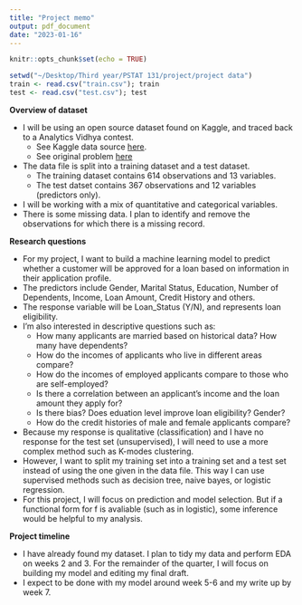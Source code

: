 ```yaml
---
title: "Project memo"
output: pdf_document
date: "2023-01-16"
---
```


```r
knitr::opts_chunk$set(echo = TRUE)
```

```r
setwd("~/Desktop/Third year/PSTAT 131/project/project data")
train <- read.csv("train.csv"); train
test <- read.csv("test.csv"); test
```

**Overview of dataset**

* I will be using an open source dataset found on Kaggle, and traced back to a Analytics Vidhya contest. 
  + See Kaggle data source [here](https://www.kaggle.com/datasets/altruistdelhite04/loan-prediction-problem-dataset?select=train_u6lujuX_CVtuZ9i.csv). 
  + See original problem [here](https://datahack.analyticsvidhya.com/contest/practice-problem-loan-prediction-iii/#ProblemStatement)
* The data file is split into a training dataset and a test dataset. 
  + The training dataset contains 614 observations and 13 variables.
  + The test datset contains 367 observations and 12 variables (predictors only).
* I will be working with a mix of quantitative and categorical variables. 
* There is some missing data. I plan to identify and remove the observations for which there is a missing record. 

**Research questions** 

* For my project, I want to build a machine learning model to predict whether a customer will be approved for a loan based on information in their application profile. 
* The predictors include Gender, Marital Status, Education, Number of Dependents, Income, Loan Amount, Credit History and others. 
* The response variable will be Loan_Status (Y/N), and represents loan eligibility.  
* I'm also interested in descriptive questions such as:
  + How many applicants are married based on historical data? How many have dependents? 
  + How do the incomes of applicants who live in different areas compare?
  + How do the incomes of employed applicants compare to those who are self-employed?
  + Is there a correlation between an applicant’s income and the loan amount they apply for? 
  + Is there bias? Does eduation level improve loan eligibility? Gender? 
  + How do the credit histories of male and female applicants compare? 
* Because my response is qualitative (classification) and I have no response for the test set (unsupervised), I will need to use a more complex method such as K-modes clustering. 
* However, I want to split my training set into a training set and a test set instead of using the one given in the data file. This way I can use supervised methods such as decision tree, naive bayes, or logistic regression. 
* For this project, I will focus on prediction and model selection. But if a functional form for f is avaliable (such as in logistic), some inference would be helpful to my analysis. 


**Project timeline** 

* I have already found my dataset. I plan to tidy my data and perform EDA on weeks 2 and 3. For the remainder of the quarter, I will focus on building my model and editing my final draft. 
* I expect to be done with my model around week 5-6 and my write up by week 7. 


